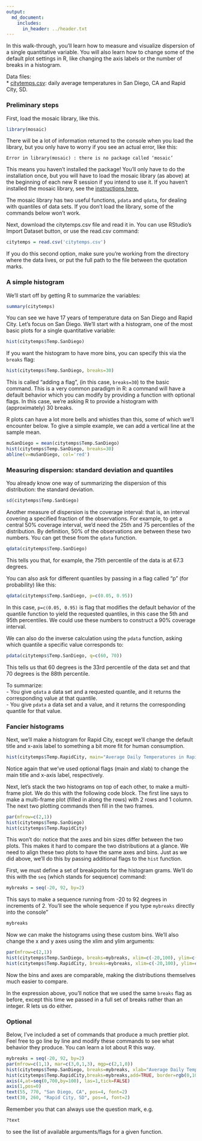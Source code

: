 ```yaml
---
output:
  md_document:
    includes:
      in_header: ../header.txt
---
```


In this walk-through, you'll learn how to measure and visualize dispersion of a single quantitative variable.  You will also learn how to change some of the default plot settings in R, like changing the axis labels or the number of breaks in a histogram.  

Data files:  
* [citytemps.csv](citytemps.csv): daily average temperatures in San Diego, CA and Rapid City, SD.  

### Preliminary steps

First, load the mosaic library, like this.
```r
library(mosaic)
```
There will be a lot of information returned to the console when you load the library, but you only have to worry if you see an actual error, like this:
```
Error in library(mosaic) : there is no package called ‘mosaic’
```
This means you haven't installed the package!  You'll only have to do the installation once, but you will have to load the mosaic library (as above) at the beginning of each new R session if you intend to use it.  If you haven't installed the mosaic library, see the [instructions here.](http://jgscott.github.io/teaching/r/basics/installing_library.html)

The mosaic library has two useful functions, `pdata` and `qdata`, for dealing with quantiles of data sets.  If you don't load the library, some of the commands below won't work.

Next, download the citytemps.csv file and read it in. You can use RStudio's Import Dataset button, or use the read.csv command:
```r
citytemps = read.csv('citytemps.csv')
```
If you do this second option, make sure you're working from the directory where the data lives, or put the full path to the file between the quotation marks.


### A simple histogram

We'll start off by getting R to summarize the variables:
```r
summary(citytemps)
```

You can see we have 17 years of temperature data on San Diego and Rapid City.  Let's focus on San Diego. We'll start with a histogram, one of the most basic plots for a single quantitative variable:

```r
hist(citytemps$Temp.SanDiego)
```

If you want the histogram to have more bins, you can specify this via the `breaks` flag:
```r
hist(citytemps$Temp.SanDiego, breaks=30)
```
This is called "adding a flag", (in this case, `breaks=30`) to the basic command.  This is a very common paradigm in R: a command will have a default behavior which you can modify by providing a function with optional flags.  In this case, we're asking R to provide a histogram with (approximately) 30 breaks.

R plots can have a lot more bells and whistles than this, some of which we'll encounter below.  To give a simple example, we can add a vertical line at the sample mean.
```r
muSanDiego = mean(citytemps$Temp.SanDiego)
hist(citytemps$Temp.SanDiego, breaks=30)
abline(v=muSanDiego, col='red')
```

### Measuring dispersion: standard deviation and quantiles  

You already know one way of summarizing the dispersion of this distribution: the standard deviation.
```r
sd(citytemps$Temp.SanDiego)
```

Another measure of dispersion is the coverage interval: that is, an interval covering a specified fraction of the observations.  For example, to get a central 50% coverage interval, we'd need the 25th and 75 percentiles of the distribution.  By definition, 50% of the observations are between these two numbers.  You can get these from the `qdata` function.
```r
qdata(citytemps$Temp.SanDiego)
```
This tells you that, for example, the 75th percentile of the data is at 67.3 degrees.

You can also ask for different quantiles by passing in a flag called "p" (for probability) like this:
```r
qdata(citytemps$Temp.SanDiego, p=c(0.05, 0.95))
```
In this case, `p=c(0.05, 0.95)` is flag that modifies the default behavior of the quantile function to yield the requested quantiles, in this case the 5th and 95th percentiles.  We could use these numbers to construct a 90% coverage interval.

We can also do the inverse calculation using the `pdata` function, asking which quantile a specific value corresponds to:
```r
pdata(citytemps$Temp.SanDiego, q=c(60, 70))
```
This tells us that 60 degrees is the 33rd percentile of the data set and that 70 degrees is the 88th percentile.

To summarize:  
- You give `qdata` a data set and a requested quantile, and it returns the corresponding value at that quantile.  
- You give `pdata` a data set and a value, and it returns the corresponding quantile for that value.  


### Fancier histograms

Next, we'll make a histogram for Rapid City, except we'll change the default title and x-axis label to something a bit more fit for human consumption.
```r
hist(citytemps$Temp.RapidCity, main="Average Daily Temperatures in Rapid City, 1995-2011", xlab='Temperature')
```

Notice again that we've used optional flags (main and xlab) to change the main title and x-axis label, respectively.

Next, let's stack the two histograms on top of each other, to make a multi-frame plot.  We do this with the following code block.  The first line says to make a multi-frame plot (filled in along the rows) with 2 rows and 1 column.  The next two plotting commands then fill in the two frames.

```r
par(mfrow=c(2,1))
hist(citytemps$Temp.SanDiego)
hist(citytemps$Temp.RapidCity)
```

This won't do: notice that the axes and bin sizes differ between the two plots.  This makes it hard to compare the two distributions at a glance.  We need to align these two plots to have the same axes and bins.  Just as we did above, we'll do this by passing additional flags to the `hist` function.

First, we must define a set of breakpoints for the histogram grams.  We'll do this with the `seq` (which stands for sequence) command:
```r
mybreaks = seq(-20, 92, by=2)
```
This says to make a sequence running from -20 to 92 degrees in increments of 2.  You'll see the whole sequence if you type `mybreaks` directly into the console"
```r
mybreaks
```

Now we can make the histograms using these custom bins.  We'll also change the x and y axes using the xlim and ylim arguments:
```r
par(mfrow=c(2,1))
hist(citytemps$Temp.SanDiego, breaks=mybreaks, xlim=c(-20,100), ylim=c(0, 760))
hist(citytemps$Temp.RapidCity, breaks=mybreaks, xlim=c(-20,100), ylim=c(0, 760))
```
Now the bins and axes are comparable, making the distributions themselves much easier to compare.

In the expression above, you'll notice that we used the same `breaks` flag as before, except this time we passed in a full set of breaks rather than an integer.  R lets us do either.


### Optional 

Below, I've included a set of commands that produce a much prettier plot.  Feel free to go line by line and modify these commands to see what behavior they produce.  You can learn a lot about R this way.

```r
mybreaks = seq(-20, 92, by=2)
par(mfrow=c(1,1), mar=c(3,0,1,3), mgp=c(2,1,0))
hist(citytemps$Temp.SanDiego, breaks=mybreaks, xlab="Average Daily Temperature (F)", main="", border="darkgrey", col="grey", axes=FALSE, ylim=c(0, 760))
hist(citytemps$Temp.RapidCity,breaks=mybreaks,add=TRUE, border=rgb(0,100,0,100,maxColorValue=255), col= rgb(0,100,0,50,maxColorValue=255))
axis(4,at=seq(0,700,by=100), las=1,tick=FALSE)
axis(1,pos=0)
text(55, 770, "San Diego, CA", pos=4, font=2)
text(30, 260, "Rapid City, SD", pos=4, font=2)
```

Remember you that can always use the question mark, e.g.
```r
?text
```
to see the list of available arguments/flags for a given function.  
